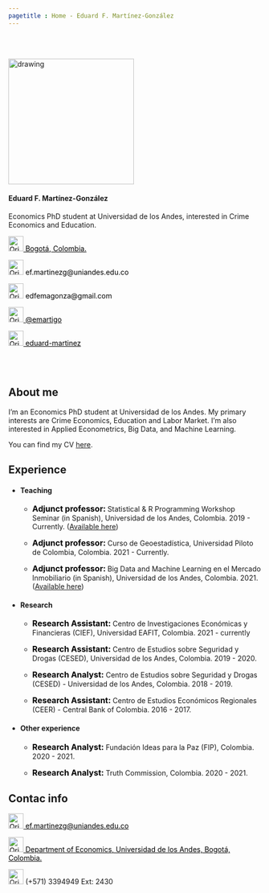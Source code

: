 ```yaml
---
pagetitle : Home - Eduard F. Martínez-González
---
```


<br>  </br> <!--- Agrega lineas en blanco --->

<!------------- Panel de la izquierda ------------->
<div class="col-sm-4">

<!-- Foto completa -->
<img src="./images/profile2.png" class="center" alt="drawing" width="250" height="250"/>

#### Eduard F. Martínez-González
Economics PhD student at Universidad de los Andes, interested in Crime Economics and Education.

<!-- Location -->
<a href="https://www.google.com/maps/place/Bogotá/@4.6486259,-74.2478944,11z/data=!3m1!4b1!4m5!3m4!1s0x8e3f9bfd2da6cb29:0x239d635520a33914!8m2!3d4.7109886!4d-74.072092" style="color:black;"> <img alt="Qries" src="./images/location.png" width=30" height="30">  Bogotá, Colombia.</a>

<!-- Correo -->
<p style="color:black"><img alt="Qries" src="./images/correo.png" width=30" height="30"> ef.martinezg@uniandes.edu.co </img></p>

<!-- Correo -->
<p style="color:black"><img alt="Qries" src="./images/correo.png" width=30" height="30"> edfemagonza@gmail.com </img></p>

<!-- Twitter -->
 <a href="https://twitter.com/emartigo" style="color:black;"> <img alt="Qries" src="./images/twitter.jpg" width=30" height="30">  @emartigo</a> 

<!-- GitHub -->
<a href="https://github.com/eduard-martinez" style="color:black;"> <img alt="Qries" src="./images/github.png" width=30" height="30">  eduard-martinez</a>

</div>
<!------------- Fin panel de la izquierda ------------->

<!------------- Panel de la derecha ------------->
<div class="col-sm-8">

<br>  </br> <!--- Agrega lineas en blanco --->

## About me

I’m an Economics PhD student at Universidad de los Andes. My primary interests are Crime Economics, Education and Labor Market. I’m also interested in Applied Econometrics, Big Data, and Machine Learning.

You can find my CV <a href="https://eduard-martinez.github.io/cv/C_Eduard_F_Martinez_G.pdf">here</a>.


## Experience

* #### Teaching

  + <p><strong style="color:black;font-size:16px;"> Adjunct professor: </strong>  Statistical & R Programming Workshop Seminar (in Spanish), Universidad de los Andes, Colombia. 2019 - Currently. ([Available here](https://github.com/taller-R))</p>
  
  + <p><strong style="color:black;font-size:16px;"> Adjunct professor: </strong> Curso de Geoestadística, Universidad Piloto de Colombia, Colombia. 2021 - Currently. </p>
  
  + <p><strong style="color:black;font-size:16px;"> Adjunct professor: </strong> Big Data and Machine Learning en el Mercado Inmobiliario (in Spanish), Universidad de los Andes, Colombia. 2021. ([Available here](https://ignaciomsarmiento.github.io/teaching/BDML)) </p>

* #### Research

  + <p><strong style="color:black;font-size:16px;">Research Assistant: </strong> Centro de Investigaciones Económicas y Financieras (CIEF), Universidad EAFIT, Colombia. 2021 - currently </p>
    
  + <p><strong style="color:black;font-size:16px;">Research Assistant: </strong>  Centro de Estudios sobre Seguridad y Drogas (CESED), Universidad de los Andes, Colombia. 2019 - 2020. </p>

  + <p><strong style="color:black;font-size:16px;"> Research Analyst: </strong>  Centro de Estudios sobre Seguridad y Drogas (CESED) - Universidad de los Andes, Colombia. 2018 - 2019. </p>

  + <p><strong style="color:black;font-size:16px;"> Research Assistant: </strong>  Centro de Estudios Económicos Regionales (CEER) - Central Bank of Colombia. 2016 - 2017. </p>

* #### Other experience
  
  + <p><strong style="color:black;font-size:16px;">Research Analyst: </strong>  Fundación Ideas para la Paz (FIP), Colombia. 2020 - 2021. </p>
  
  + <p><strong style="color:black;font-size:16px;">Research Analyst: </strong>  Truth Commission, Colombia. 2020 - 2021. </p>

## Contac info

<!-- Correo -->
<span id="person-email" itemprop="email"><a href="ef.martinezg@uniandes.edu.co" style="color:black;"> <img alt="Qries" src="./images/correo.png" width=30" height="30">  ef.martinezg@uniandes.edu.co</a></span>

<!-- Location -->
<a href="https://www.google.com/maps/place/Universidad+de+los+Andes/@4.6014634,-74.0683221,17z/data=!3m1!4b1!4m5!3m4!1s0x8e3f99a4a124b335:0x8e9f4683d1db9cb!8m2!3d4.6014581!4d-74.0661334" style="color:black;"> <img alt="Qries" src="./images/location.png" width=30" height="30">  Department of Economics, Universidad de los Andes, Bogotá, Colombia.</a>

<!-- Tel -->
<img alt="Qries" src="./images/tel.png" width=30" height="30"> (+571) 3394949 Ext: 2430 </img>

</div> <!--- FIn del panel de la derecha --->

